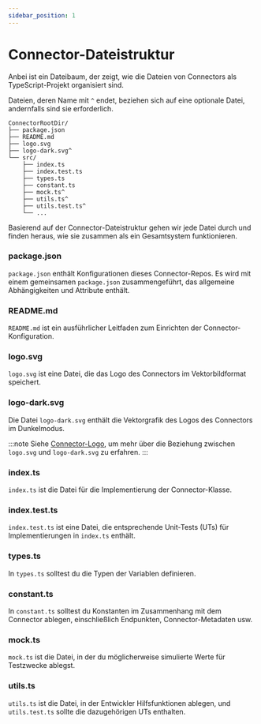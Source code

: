 ```yaml
---
sidebar_position: 1
---
```


# Connector-Dateistruktur

Anbei ist ein Dateibaum, der zeigt, wie die Dateien von Connectors als TypeScript-Projekt organisiert sind.

Dateien, deren Name mit `^` endet, beziehen sich auf eine optionale Datei, andernfalls sind sie erforderlich.

```
ConnectorRootDir/
├── package.json
├── README.md
├── logo.svg
├── logo-dark.svg^
└── src/
    ├── index.ts
    ├── index.test.ts
    ├── types.ts
    ├── constant.ts
    ├── mock.ts^
    ├── utils.ts^
    ├── utils.test.ts^
    └── ...
```

Basierend auf der Connector-Dateistruktur gehen wir jede Datei durch und finden heraus, wie sie zusammen als ein Gesamtsystem funktionieren.

### package.json

`package.json` enthält Konfigurationen dieses Connector-Repos. Es wird mit einem gemeinsamen `package.json` zusammengeführt, das allgemeine Abhängigkeiten und Attribute enthält.

### README.md

`README.md` ist ein ausführlicher Leitfaden zum Einrichten der Connector-Konfiguration.

### logo.svg

`logo.svg` ist eine Datei, die das Logo des Connectors im Vektorbildformat speichert.

### logo-dark.svg

Die Datei `logo-dark.svg` enthält die Vektorgrafik des Logos des Connectors im Dunkelmodus.

:::note
Siehe [Connector-Logo](/connectors/connector-data-structure/#logo), um mehr über die Beziehung zwischen `logo.svg` und `logo-dark.svg` zu erfahren.
:::

### index.ts

`index.ts` ist die Datei für die Implementierung der Connector-Klasse.

### index.test.ts

`index.test.ts` ist eine Datei, die entsprechende Unit-Tests (UTs) für Implementierungen in `index.ts` enthält.

### types.ts

In `types.ts` solltest du die Typen der Variablen definieren.

### constant.ts

In `constant.ts` solltest du Konstanten im Zusammenhang mit dem Connector ablegen, einschließlich Endpunkten, Connector-Metadaten usw.

### mock.ts

`mock.ts` ist die Datei, in der du möglicherweise simulierte Werte für Testzwecke ablegst.

### utils.ts

`utils.ts` ist die Datei, in der Entwickler Hilfsfunktionen ablegen, und `utils.test.ts` sollte die dazugehörigen UTs enthalten.
